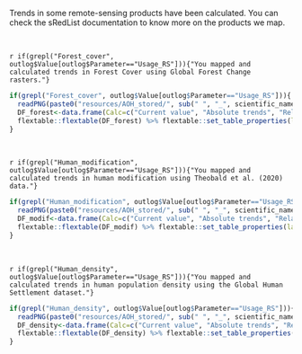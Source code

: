 

Trends in some remote-sensing products have been calculated. You can check the sRedList documentation to know more on the products we map.

<br>


`r if(grepl("Forest_cover", outlog$Value[outlog$Parameter=="Usage_RS"])){"You mapped and calculated trends in Forest Cover using Global Forest Change rasters."}`

```r
if(grepl("Forest_cover", outlog$Value[outlog$Parameter=="Usage_RS"])){
  readPNG(paste0("resources/AOH_stored/", sub(" ", "_", scientific_name), "/Plots/RS_plot_forest.png")) %>% rasterGrob() %>% grid.arrange()
  DF_forest<-data.frame(Calc=c("Current value", "Absolute trends", "Relative trends", "Time-window"), Value=unlist(strsplit(outlog$Value[outlog$Parameter=="RS_result_Forest_cover"], " & ")))
  flextable::flextable(DF_forest) %>% flextable::set_table_properties(layout="autofit")
}
```



<br>

`r if(grepl("Human_modification", outlog$Value[outlog$Parameter=="Usage_RS"])){"You mapped and calculated trends in human modification using Theobald et al. (2020) data."}`

```r
if(grepl("Human_modification", outlog$Value[outlog$Parameter=="Usage_RS"])){
  readPNG(paste0("resources/AOH_stored/", sub(" ", "_", scientific_name), "/Plots/RS_plot_modif.png")) %>% rasterGrob() %>% grid.arrange()
  DF_modif<-data.frame(Calc=c("Current value", "Absolute trends", "Relative trends", "Time-window"), Value=unlist(strsplit(outlog$Value[outlog$Parameter=="RS_result_Human_modification"], " & ")))
  flextable::flextable(DF_modif) %>% flextable::set_table_properties(layout="autofit")
}
```



<br>

`r if(grepl("Human_density", outlog$Value[outlog$Parameter=="Usage_RS"])){"You mapped and calculated trends in human population density using the Global Human Settlement dataset."}`

```r
if(grepl("Human_density", outlog$Value[outlog$Parameter=="Usage_RS"])){
  readPNG(paste0("resources/AOH_stored/", sub(" ", "_", scientific_name), "/Plots/RS_plot_humandensity.png")) %>% rasterGrob() %>% grid.arrange()
  DF_density<-data.frame(Calc=c("Current value", "Absolute trends", "Relative trends", "Time-window"), Value=unlist(strsplit(outlog$Value[outlog$Parameter=="RS_result_Human_density"], " & ")))
  flextable::flextable(DF_density) %>% flextable::set_table_properties(layout="autofit")
}
```




